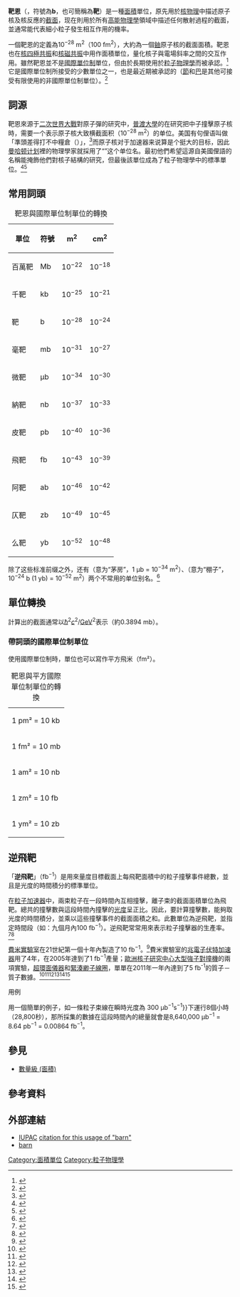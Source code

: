 '''靶恩'''（{{lang-en|Barn}}，符號為'''b'''，也可簡稱為'''靶'''）是一種[[面積|面積]]單位，原先用於[[核物理|核物理]]中描述原子核及核反應的[[截面_(物理)|截面]]，现在則用於所有[[粒子物理學|高能物理學]]領域中描述任何散射過程的截面，並通常能代表細小粒子發生相互作用的機率。

一個靶恩的定義為10<sup>−28</sup> m<sup>2</sup>（100 fm<sup>2</sup>），大約為一個[[鈾|鈾]]原子核的截面面積。靶恩也在[[核四極共振|核四極共振]]和[[核磁共振|核磁共振]]中用作面積單位，量化核子與電場斜率之間的交互作用。雖然靶恩並不是[[國際單位制|國際單位制]]單位，但由於長期使用於[[粒子物理學|粒子物理學]]而被承認。<ref name="bipm-chapter4">
{{cite web
 |date        = May 2006
 |url         = http://www.bipm.org/en/si/si_brochure/chapter4/4-1.html
 |title       = Chapter 4.1: Non-SI units accepted for use with the SI, and units based on fundamental constants
 |work        = SI brochure (8th edition)
 |publisher   = [[International_Bureau_of_Weights_and_Measures|BIPM]]
 |accessdate  = 2009-03-13
 |deadurl     = yes
 |archiveurl  = https://web.archive.org/web/20080725173321/http://www1.bipm.org/en/si/si_brochure/chapter4/4-1.html
 |archivedate = 2008-07-25
}}</ref>它是國際單位制所接受的少數單位之一，也是最近期被承認的（[[節_(單位)|節]]和[[巴|巴]]是其他可接受有限使用的非國際單位制單位）。<ref name="bipm-table8">
{{cite web
 |date        = May 2006
 |url         = http://www.bipm.org/en/si/si_brochure/chapter4/table8.html
 |title       = Table 8. Other non-SI units
 |work        = SI brochure (8th edition)
 |publisher   = [[International_Bureau_of_Weights_and_Measures|BIPM]]
 |accessdate  = 2009-03-13
 |deadurl     = yes
 |archiveurl  = https://web.archive.org/web/20080821211324/http://www.bipm.org/en/si/si_brochure/chapter4/table8.html
 |archivedate = 2008-08-21
}}</ref>

==詞源==
靶恩來源于[[二次世界大戰|二次世界大戰]]對原子彈的研究中，[[普渡大學|普渡大學]]的{{who|美國物理學家}}在研究把中子撞擊原子核時，需要一个表示原子核大致横截面积（10<sup>−28</sup> m<sup>2</sup>）的单位。美国有句俚语叫做「準頭差得打不中糧倉（{{lang-en|barn}}）」，<ref>{{Cite web|url=http://www.barrypopik.com/index.php/new_york_city/entry/cant_hit_the_broad_side_of_a_barn|title=The Big Apple: "Can’t hit the broad side of a barn" (baseball saying)|date=August 11, 2014|access-date=2017-10-15|archive-date=2021-05-13|archive-url=https://web.archive.org/web/20210513105554/https://www.barrypopik.com/index.php/new_york_city/entry/cant_hit_the_broad_side_of_a_barn/|dead-url=no}}</ref>而原子核对于加速器来说算是个挺大的目标，因此[[曼哈顿计划|曼哈顿计划]]裡的物理學家就採用了“{{lang|en|barn}}”这个单位名。最初他們希望這源自美國俚語的名稱能掩飾他們對核子結構的研究，但最後該單位成為了粒子物理學中的標準單位。<ref name="Perricone">{{cite journal
 | author = Mike Perricone
 | date = February 2006
 | title = Signal to Background
 | url = http://www.symmetrymagazine.org/cms/?pid=1000258
 | journal = Symmetry Magazine
 | volume = 3
 | issue = 1
 | page = 4
 | accessdate = 2009-03-13
 | archive-date = 2009-02-16
 | archive-url = https://web.archive.org/web/20090216080511/http://www.symmetrymagazine.org/cms/?pid=1000258
 | dead-url = no
 }}</ref><ref name="Wackeroth">{{cite web
 | author = Doreen Wackeroth, Leila Belkora (ed.)
 | date = 
 | title = Cross Section
 | url = http://ed.fnal.gov/painless/pdfs/cross.pdf
 | work = High Energy Physics Made Painless
 | publisher = [[Fermilab|Fermilab]] Science Education Office
 | accessdate = 2009-03-13
 | archive-date = 2021-02-03
 | archive-url = https://web.archive.org/web/20210203233506/https://ed.fnal.gov/painless/pdfs/cross.pdf
 | dead-url = no
 }}</ref>

==常用詞頭==
{|class="wikitable"
|+靶恩與國際單位制單位的轉換
|-
! 單位
! 符號
! m<sup>2</sup>
! cm<sup>2</sup>
|-
| 百萬靶
| Mb
| 10<sup>−22</sup>
| 10<sup>−18</sup>
|-
| 千靶
| kb
| 10<sup>−25</sup>
| 10<sup>−21</sup>
|-
| 靶
| b
| 10<sup>−28</sup>
| 10<sup>−24</sup>
|-
| 毫靶 
| mb
| 10<sup>−31</sup>
| 10<sup>−27</sup>
|-
| 微靶
| μb
| 10<sup>−34</sup>
| 10<sup>−30</sup>
|-
| 納靶
| nb
| 10<sup>−37</sup>
| 10<sup>−33</sup>
|-
| 皮靶
| pb
| 10<sup>−40</sup>
| 10<sup>−36</sup>
|-
| 飛靶
| fb
| 10<sup>−43</sup>
| 10<sup>−39</sup>
|-
| 阿靶 
| ab
| 10<sup>−46</sup>
| 10<sup>−42</sup>
|-
| 仄靶 
| zb
| 10<sup>−49</sup>
| 10<sup>−45</sup>
|-
| 么靶
| yb
| 10<sup>−52</sup>
| 10<sup>−48</sup>
|}

除了这些标准前缀之外，还有'''{{lang|en|outhouse}}'''（意为“茅房”，1 μb = 10<sup>−34</sup> m<sup>2</sup>）、'''{{lang|en|shed}}'''（意为“棚子”，10<sup>−24</sup> b (1 yb) = 10<sup>−52</sup> m<sup>2</sup>）两个不常用的单位别名。<ref>{{cite web |url=http://www.nuclearglossary.com/nuclearglossary_reactions.html |title=Nuclear Glossary |publisher=Nuclear Glossary |date=2004-05-27 |accessdate=2011-04-08 |archive-date=2017-05-17 |archive-url=https://web.archive.org/web/20170517140436/http://www.nuclearglossary.com/nuclearglossary_reactions.html |dead-url=no }}</ref>

==單位轉換==
計算出的截面通常以[[約化普朗克常數|''ħ'']]<sup>2</sup>[[光速|''c'']]<sup>2</sup>/[[電子伏特|GeV]]<sup>2</sup>表示（約0.3894 mb）。

===帶詞頭的國際單位制單位===
使用國際單位制時，單位也可以寫作平方飛米（fm²）。
{|class="wikitable"
|+靶恩與平方國際單位制單位的轉換
|-
| 1 pm² = 10 kb
|-
| 1 fm² = 10 mb
|-
| 1 am² = 10 nb
|-
| 1 zm² = 10 fb
|-
| 1 ym² = 10 zb
|}

==逆飛靶==
「'''逆飛靶'''」（fb<sup>−1</sup>）是用來量度目標截面上每飛靶面積中的粒子撞擊事件總數，並且是光度的時間積分的標準單位。 

在[[粒子加速器|粒子加速器]]中，兩束粒子在一段時間內互相撞擊，離子束的截面面積單位為飛靶。總共的撞擊數與這段時間內撞擊的[[光度#散射理論和加速器物理|光度]]呈正比。因此，要計算撞擊數，能夠取光度的時間積分，並乘以這些撞擊事件的截面面積之和。此數單位為逆飛靶，並指定時間段（如：九個月內100 fb<sup>−1</sup>）。逆飛靶常常用來表示粒子撞擊器的生產率。<ref name="Metropolis">{{cite news
 | author = Kate Metropolis
 | date = July 21, 2004
 | title = Understanding luminosity through 'barn', a unit that helps physicists count particle events
 | url = http://news-service.stanford.edu/news/2004/july21/femtobarn-721.html
 | publisher = [[Stanford_University|Stanford]] News Service
 | accessdate = 2009-03-13
 | archive-date = 2009-05-10
 | archive-url = https://web.archive.org/web/20090510020557/http://news-service.stanford.edu/news/2004/july21/femtobarn-721.html
 | dead-url = no
 }}</ref><ref name="Inman">{{cite web
 |author      = Mason Inman, Emily Ball
 |date        = April 16, 2004
 |title       = PEP-II's luminous life
 |url         = http://www2.slac.stanford.edu/tip/special/PEP-II-04-16-04.htm
 |publisher   = [[SLAC_National_Accelerator_Laboratory|SLAC]]
 |accessdate  = 2009-03-13
 |deadurl     = yes
 |archiveurl  = https://web.archive.org/web/20090602222519/http://www2.slac.stanford.edu/tip/special/PEP-II-04-16-04.htm
 |archivedate = 2009年6月2日
}}</ref>

[[費米實驗室|費米實驗室]]在21世紀第一個十年內製造了10 fb<sup>−1</sup>。<ref>{{cite web |url=http://www.science20.com/quantum_diaries_survivor/10_inverse_femtobarns_celebration_time_fermilab |title=10 Inverse Femtobarns: Celebration Time At Fermilab! |publisher=Science20.com |date=December 12, 2010 |accessdate=2011-04-08 |archive-date=2020-08-14 |archive-url=https://web.archive.org/web/20200814004341/https://www.science20.com/quantum_diaries_survivor/10_inverse_femtobarns_celebration_time_fermilab |dead-url=no }}</ref>費米實驗室的[[兆電子伏特加速器|兆電子伏特加速器]]用了4年，在2005年達到了1 fb<sup>−1</sup>產量；[[歐洲核子研究中心|歐洲核子研究中心]][[大型強子對撞機|大型強子對撞機]]的兩項實驗，[[超環面儀器|超環面儀器]]和[[緊湊緲子線圈|緊湊緲子線圈]]，單單在2011年一年內達到了5 fb<sup>-1</sup>的質子－質子數據。<ref>{{cite web |url=http://www.quantumdiaries.org/2011/10/17/what-will-we-do-with-all-this-data/ |title=What will we do with all this data? |publisher=Pauline Gagnon, Quantum Diaries |date=October 17, 2011 |access-date=2012-05-28 |archive-date=2020-11-24 |archive-url=https://web.archive.org/web/20201124025716/https://www.quantumdiaries.org/2011/10/17/what-will-we-do-with-all-this-data/ |dead-url=no }}</ref><ref>{{cite web |url=http://www.fnal.gov/pub/today/archive_2008/today08-09-26.html |title=CDF, DZero reach 5 inverse femtobarns of luminosity |publisher=Fermilab Today |date=September 26, 2008 |accessdate=2011-07-23 |archive-date=2012-10-10 |archive-url=https://web.archive.org/web/20121010135650/http://www.fnal.gov/pub/today/archive_2008/today08-09-26.html |dead-url=no }}</ref><ref>{{cite web |url=http://www.symmetrymagazine.org/breaking/2011/06/17/lhc-experiments-reach-record-data-milestone/ |title=LHC experiments reach record data milestone |publisher=Symmetry magazine |date=June 17, 2011 |accessdate=2011-07-23 |archive-date=2020-11-11 |archive-url=https://web.archive.org/web/20201111211719/https://www.symmetrymagazine.org/breaking/2011/06/17/lhc-experiments-reach-record-data-milestone |dead-url=no }}</ref><ref>{{cite web|url=http://twitter.com/#!/CERN/status/99405126694993920|title=Thanks to recent fine tuning, the LHC has delivered 2 inverse femtobarns of data already this year; peak luminosity is now over 2x10^33.|publisher=[[CERN|CERN]]|date=August 5, 2011|accessdate=2011-08-05|archive-date=2018-01-26|archive-url=https://web.archive.org/web/20180126141023/https://twitter.com/#!/CERN/status/99405126694993920|dead-url=no}}</ref><ref>{{cite web |url=http://cdsweb.cern.ch/record/1372204 |title=LHC Report: 2 inverse femtobarns! |publisher=CERN Bulletin |date=2011-08-05 |accessdate=2011-08-06 |archive-date=2021-09-22 |archive-url=https://web.archive.org/web/20210922081126/http://cdsweb.cern.ch/record/1372204 |dead-url=no }}</ref><ref>{{cite web|url=http://www.interactions.org/cms/?pid=1031152|title=LHC proton run for 2011 reaches successful conclusion|publisher=CERN Press Office|date=2011-10-31|accessdate=2011-10-31|archive-date=2016-09-13|archive-url=https://web.archive.org/web/20160913051914/http://www.interactions.org/cms/?pid=1031152|dead-url=no}}</ref>

;用例
用一個簡單的例子，如一條粒子束線在瞬時光度為{{nowrap|300 × 10<sup>30</sup> cm<sup>−2</sup>s<sup>−1</sup> {{=}} 300 μb<sup>−1</sup>s<sup>−1</sup>}}下運行8個小時（28,800秒），那所採集的數據在這段時間內的總量就會是8,640,000 μb<sup>−1</sup> = 8.64 pb<sup>−1</sup> = 0.00864 fb<sup>−1</sup>。

==參見==
*[[數量級_(面積)|數量級 (面積)]]

==參考資料==
{{reflist|2}}

==外部連結==
*[[IUPAC|IUPAC]] [http://www.iupac.org/goldbook/B00598.pdf citation for this usage of "barn"] {{Wayback|url=http://www.iupac.org/goldbook/B00598.pdf |date=20160612034101 }}
* [https://web.archive.org/web/20120426175035/http://freemathdictionary.com/bb/barn/ barn]


{{DEFAULTSORT:Barn (Unit)}}
[[Category:面積單位|Category:面積單位]]
[[Category:粒子物理學|Category:粒子物理學]]